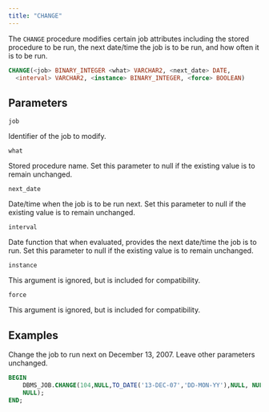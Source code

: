 ```yaml
---
title: "CHANGE"
---
```


The `CHANGE` procedure modifies certain job attributes including the stored procedure to be run, the next date/time the job is to be run, and how often it is to be run.

```sql
CHANGE(<job> BINARY_INTEGER <what> VARCHAR2, <next_date> DATE,
  <interval> VARCHAR2, <instance> BINARY_INTEGER, <force> BOOLEAN)
```

## Parameters

`job`

 Identifier of the job to modify.

`what`

 Stored procedure name. Set this parameter to null if the existing value is to remain unchanged.

`next_date`

 Date/time when the job is to be run next. Set this parameter to null if the existing value is to remain unchanged.

`interval`

 Date function that when evaluated, provides the next date/time the job is to run. Set this parameter to null if the existing value is to remain unchanged.

`instance`

 This argument is ignored, but is included for compatibility.

`force`

 This argument is ignored, but is included for compatibility.

## Examples

Change the job to run next on December 13, 2007. Leave other parameters unchanged.

```sql
BEGIN
    DBMS_JOB.CHANGE(104,NULL,TO_DATE('13-DEC-07','DD-MON-YY'),NULL, NULL,
    NULL);
END;
```
